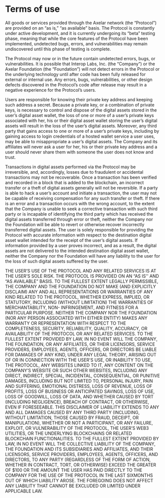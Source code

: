 # Terms of use

All goods or services provided through the Axelar network (the “Protocol”) are provided on an “as is,” “as available” basis. The Protocol is constantly under active development, and it is currently undergoing its “beta” testing phase, meaning that while the core features of the Protocol have been implemented, undetected bugs, errors, and vulnerabilities may remain undiscovered until this phase of testing is complete.

The Protocol may now or in the future contain undetected errors, bugs, or vulnerabilities. It is possible that Interop Labs, Inc. (the “Company”) or the Axelar Foundation (the “Foundation”) will not detect errors in the Protocol or the underlying technology until after code has been fully released for external or internal use. Any errors, bugs, vulnerabilities, or other design defects discovered in the Protocol’s code after release may result in a negative experience for the Protocol’s users.

Users are responsible for knowing their private key address and keeping such address a secret. Because a private key, or a combination of private keys, is necessary to control and dispose of the digital assets stored in the user’s digital asset wallet, the loss of one or more of a user’s private keys associated with her, his or their digital asset wallet storing the user’s digital assets will result in the loss of the user’s digital assets. Moreover, any third party that gains access to one or more of a user’s private keys, including by gaining access to login credentials of a hosted wallet service a user uses, may be able to misappropriate a user’s digital assets. The Company and its affiliates will never ask a user for her, his or their private key address and a user should never share them with someone the user does not know and trust.

Transactions in digital assets performed via the Protocol may be irreversible, and, accordingly, losses due to fraudulent or accidental transactions may not be recoverable. Once a transaction has been verified and recorded in a block that is added to the blockchain, an incorrect transfer or a theft of digital assets generally will not be reversible. If a party is able to hack a user’s account and initiate a transaction, the user may not be capable of receiving compensation for any such transfer or theft. If there is an error and a transaction occurs with the wrong account, to the extent that the Company is unable to seek a corrective transaction with such third party or is incapable of identifying the third party which has received the digital assets transferred through error or theft, neither the Company nor the Foundation will be able to revert or otherwise recover incorrectly transferred digital assets. The user is solely responsible for providing the Protocol with accurate information with respect to the destination digital asset wallet intended for the receipt of the user’s digital assets. If information provided by a user proves incorrect, and as a result, the digital assets are not delivered to the intended destination digital asset wallet, neither the Company nor the Foundation will have any liability to the user for the loss of such digital assets suffered by the user.

THE USER’S USE OF THE PROTOCOL AND ANY RELATED SERVICES IS AT THE USER’S SOLE RISK. THE PROTOCOL IS PROVIDED ON AN “AS IS'' AND “AS AVAILABLE” BASIS. TO THE FULLEST EXTENT LEGALLY PERMISSIBLE, THE COMPANY AND THE FOUNDATION DO NOT MAKE (AND EXPLICITLY DISCLAIM) ANY AND ALL REPRESENTATIONS OR WARRANTIES OF ANY KIND RELATED TO THE PROTOCOL, WHETHER EXPRESS, IMPLIED, OR STATUTORY, INCLUDING (WITHOUT LIMITATION) THE WARRANTIES OF MERCHANTABILITY, NON- INFRINGEMENT, AND FITNESS FOR A PARTICULAR PURPOSE. NEITHER THE COMPANY NOR THE FOUNDATION (NOR ANY PERSON ASSOCIATED WITH EITHER ENTITY) MAKES ANY WARRANTY OR REPRESENTATION WITH RESPECT TO THE COMPLETENESS, SECURITY, RELIABILITY, QUALITY, ACCURACY, OR AVAILABILITY OF THE PROTOCOL OR ANY RELATED SERVICES. TO THE FULLEST EXTENT PROVIDED BY LAW, IN NO EVENT WILL THE COMPANY, THE FOUNDATION, OR ANY AFFILIATES, OR THEIR LICENSORS, SERVICE PROVIDERS, EMPLOYEES, AGENTS, OFFICERS, OR DIRECTORS BE LIABLE FOR DAMAGES OF ANY KIND, UNDER ANY LEGAL THEORY, ARISING OUT OF OR IN CONNECTION WITH THE USER'S USE, OR INABILITY TO USE, THE PROTOCOL, ANY WEBSITES LINKED TO IT, ANY CONTENT ON THE COMPANY’S WEBSITE OR SUCH OTHER WEBSITES, INCLUDING ANY DIRECT, INDIRECT, SPECIAL, INCIDENTAL, CONSEQUENTIAL, OR PUNITIVE DAMAGES, INCLUDING BUT NOT LIMITED TO, PERSONAL INJURY, PAIN AND SUFFERING, EMOTIONAL DISTRESS, LOSS OF REVENUE, LOSS OF PROFITS, LOSS OF BUSINESS OR ANTICIPATED SAVINGS, LOSS OF USE, LOSS OF GOODWILL, LOSS OF DATA, AND WHETHER CAUSED BY TORT (INCLUDING NEGLIGENCE), BREACH OF CONTRACT, OR OTHERWISE, EVEN IF FORESEEABLE. THIS DISCLAIMER OF LIABILITY EXTENDS TO ANY AND ALL DAMAGES CAUSED BY ANY THIRD PARTY (INCLUDING, WITHOUT LIMITATION, THOSE CAUSED BY FRAUD, DECEIPT, OR MANIPULATION), WHETHER OR NOT A PARTICIPANT, OR ANY FAILURE, EXPLOIT, OR VULNERABILITY OF THE PROTOCOL, THE USER’S WEB3 UTILITIES, OR THE UNDERLYING BLOCKCHAINS OR RELATED BLOCKCHAIN FUNCTIONALITIES. TO THE FULLEST EXTENT PROVIDED BY LAW, IN NO EVENT WILL THE COLLECTIVE LIABILITY OF THE COMPANY, THE FOUNDATION AND ITS SUBSIDIARIES AND AFFILIATES, AND THEIR LICENSORS, SERVICE PROVIDERS, EMPLOYEES, AGENTS, OFFICERS, AND DIRECTORS, TO ANY PARTY (REGARDLESS OF THE FORM OF ACTION, WHETHER IN CONTRACT, TORT, OR OTHERWISE) EXCEED THE GREATER OF $100 OR THE AMOUNT THE USER HAS PAID DIRECTLY TO THE COMPANY FOR THE USE OF THE PROTOCOL IN THE LAST SIXMONTHS OUT OF WHICH LIABILITY AROSE. THE FOREGOING DOES NOT AFFECT ANY LIABILITY THAT CANNOT BE EXCLUDED OR LIMITED UNDER APPLICABLE LAW.